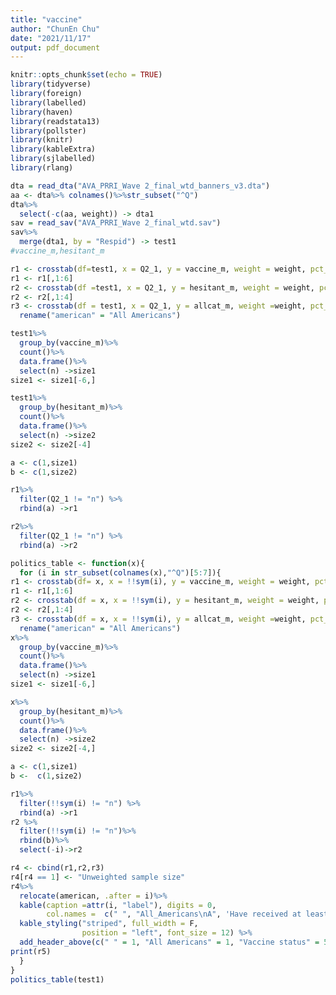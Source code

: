 ---
title: "vaccine"
author: "ChunEn Chu"
date: "2021/11/17"
output: pdf_document
---

```{r setup, include=FALSE}
knitr::opts_chunk$set(echo = TRUE)
library(tidyverse)
library(foreign)
library(labelled)
library(haven)
library(readstata13)
library(pollster)
library(knitr)
library(kableExtra)
library(sjlabelled)
library(rlang)
```


```{r}
dta = read_dta("AVA_PRRI_Wave 2_final_wtd_banners_v3.dta")
aa <- dta%>% colnames()%>%str_subset("^Q")
dta%>%
  select(-c(aa, weight)) -> dta1
sav = read_sav("AVA_PRRI_Wave 2_final_wtd.sav")
sav%>%
  merge(dta1, by = "Respid") -> test1
#vaccine_m,hesitant_m
```

```{r}
r1 <- crosstab(df=test1, x = Q2_1, y = vaccine_m, weight = weight, pct_type = "column")
r1 <- r1[,1:6]
r2 <- crosstab(df =test1, x = Q2_1, y = hesitant_m, weight = weight, pct_type = "column")
r2 <- r2[,1:4]
r3 <- crosstab(df = test1, x = Q2_1, y = allcat_m, weight =weight, pct_type = "column" )%>%select(-Q2_1)%>%
  rename("american" = "All Americans")
```

```{r}
test1%>%
  group_by(vaccine_m)%>%
  count()%>%
  data.frame()%>%
  select(n) ->size1
size1 <- size1[-6,]

test1%>%
  group_by(hesitant_m)%>%
  count()%>%
  data.frame()%>%
  select(n) ->size2
size2 <- size2[-4]

a <- c(1,size1)
b <- c(1,size2)

r1%>%
  filter(Q2_1 != "n") %>%
  rbind(a) ->r1

r2%>%
  filter(Q2_1 != "n") %>%
  rbind(a) ->r2
```


```{r}
politics_table <- function(x){
  for (i in str_subset(colnames(x),"^Q")[5:7]){
r1 <- crosstab(df= x, x = !!sym(i), y = vaccine_m, weight = weight, pct_type = "column")
r1 <- r1[,1:6]
r2 <- crosstab(df = x, x = !!sym(i), y = hesitant_m, weight = weight, pct_type = "column")
r2 <- r2[,1:4]
r3 <- crosstab(df = x, x = !!sym(i), y = allcat_m, weight =weight, pct_type = "column" )%>%select(-i)%>%
  rename("american" = "All Americans")
x%>%
  group_by(vaccine_m)%>%
  count()%>%
  data.frame()%>%
  select(n) ->size1
size1 <- size1[-6,]

x%>%
  group_by(hesitant_m)%>%
  count()%>%
  data.frame()%>%
  select(n) ->size2
size2 <- size2[-4,]

a <- c(1,size1)
b <-  c(1,size2)

r1%>%
  filter(!!sym(i) != "n") %>%
  rbind(a) ->r1
r2 %>%
  filter(!!sym(i) != "n")%>%
  rbind(b)%>%
  select(-i)->r2

r4 <- cbind(r1,r2,r3)
r4[r4 == 1] <- "Unweighted sample size"
r4%>%
  relocate(american, .after = i)%>%
  kable(caption =attr(i, "label"), digits = 0, 
        col.names =  c(" ", "All_Americans\nA", 'Have received at least one dose\nB', 'Will get as soon as possible\nC', 'Wait and see\nD', 'Only if required\nE', 'Will not get\nF', 'Have or will get\nG', 'Wait and see or only if required\nH', 'Will not get\nI')) %>%
  kable_styling("striped", full_width = F,
                position = "left", font_size = 12) %>%
  add_header_above(c(" " = 1, "All Americans" = 1, "Vaccine status" = 5, "3-way vaccine status" = 3))-> r5
print(r5)
  }
}
politics_table(test1)
```